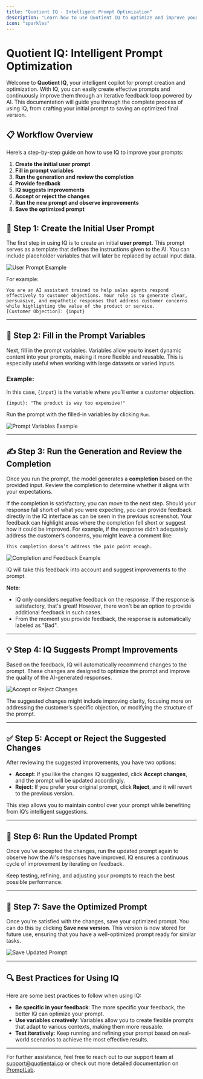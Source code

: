 ```yaml
---
title: "Quotient IQ - Intelligent Prompt Optimization"
description: "Learn how to use Quotient IQ to optimize and improve your prompts with intelligent feedback."
icon: "sparkles"
---
```


# Quotient IQ: Intelligent Prompt Optimization

Welcome to **Quotient IQ**, your intelligent copilot for prompt creation and optimization. With IQ, you can easily create effective prompts and continuously improve them through an iterative feedback loop powered by AI. This documentation will guide you through the complete process of using IQ, from crafting your initial prompt to saving an optimized final version.

## 📋 Workflow Overview

Here’s a step-by-step guide on how to use IQ to improve your prompts:

1. **Create the initial user prompt**
2. **Fill in prompt variables**
3. **Run the generation and review the completion**
4. **Provide feedback**
5. **IQ suggests improvements**
6. **Accept or reject the changes**
7. **Run the new prompt and observe improvements**
8. **Save the optimized prompt**

## 📝 Step 1: Create the Initial User Prompt

The first step in using IQ is to create an initial **user prompt**. This prompt serves as a template that defines the instructions given to the AI. You can include placeholder variables that will later be replaced by actual input data.

<Image src="../assets/iq/user-prompt.png" alt="User Prompt Example" />

For example:

```plaintext
You are an AI assistant trained to help sales agents respond effectively to customer objections. Your role is to generate clear, persuasive, and empathetic responses that address customer concerns while highlighting the value of the product or service.
[Customer Objection]: {input}
``` 

---

## 🔄 Step 2: Fill in the Prompt Variables

Next, fill in the prompt variables. Variables allow you to insert dynamic content into your prompts, making it more flexible and reusable. This is especially useful when working with large datasets or varied inputs.

### Example:
In this case, `{input}` is the variable where you’ll enter a customer objection.

```plaintext
{input}: "The product is way too expensive!"
```

Run the prompt with the filled-in variables by clicking `Run`.

<Image src="../assets/iq/prompt-variables.png" alt="Prompt Variables Example" />

---

## ✍️ Step 3: Run the Generation and Review the Completion

Once you run the prompt, the model generates a **completion** based on the provided input. Review the completion to determine whether it aligns with your expectations.

If the completion is satisfactory, you can move to the next step. Should your response fall short of what you were expecting, you can provide feedback directly in the IQ interface as can be seen in the previous screenshot. Your feedback can highlight areas where the completion fell short or suggest how it could be improved. For example, if the response didn’t adequately address the customer’s concerns, you might leave a comment like:

```plaintext
This completion doesn’t address the pain point enough.
```

<Image src="../assets/iq/completion-provide-feedback.png" alt="Completion and Feedback Example" />

IQ will take this feedback into account and suggest improvements to the prompt.

**Note**:

- IQ only considers negative feedback on the response. If the response is satisfactory, that's great! However, there won't be an option to provide additional feedback in such cases.
- From the moment you provide feedback, the response is automatically labeled as "Bad". 
---

## 💡 Step 4: IQ Suggests Prompt Improvements

Based on the feedback, IQ will automatically recommend changes to the prompt. These changes are designed to optimize the prompt and improve the quality of the AI-generated responses.

<Image src="../assets/iq/improve-prompt-accept-reject.png" alt="Accept or Reject Changes" />

The suggested changes might include improving clarity, focusing more on addressing the customer’s specific objection, or modifying the structure of the prompt.

---

## ✅ Step 5: Accept or Reject the Suggested Changes

After reviewing the suggested improvements, you have two options:

- **Accept**: If you like the changes IQ suggested, click **Accept changes**, and the prompt will be updated accordingly.
- **Reject**: If you prefer your original prompt, click **Reject**, and it will revert to the previous version.

This step allows you to maintain control over your prompt while benefiting from IQ’s intelligent suggestions.

---

## 🚀 Step 6: Run the Updated Prompt

Once you’ve accepted the changes, run the updated prompt again to observe how the AI's responses have improved. IQ ensures a continuous cycle of improvement by iterating on feedback.

Keep testing, refining, and adjusting your prompts to reach the best possible performance.

---

## 💾 Step 7: Save the Optimized Prompt

Once you're satisfied with the changes, save your optimized prompt. You can do this by clicking **Save new version**. This version is now stored for future use, ensuring that you have a well-optimized prompt ready for similar tasks.

<Image src="../assets/iq/save-updated-prompt.png" alt="Save Updated Prompt" />

---

## 🔍 Best Practices for Using IQ

Here are some best practices to follow when using IQ:

- **Be specific in your feedback**: The more specific your feedback, the better IQ can optimize your prompt.
- **Use variables creatively**: Variables allow you to create flexible prompts that adapt to various contexts, making them more reusable.
- **Test iteratively**: Keep running and refining your prompt based on real-world scenarios to achieve the most effective results.

---

For further assistance, feel free to reach out to our support team at [support@quotientai.co](mailto:support@quotientai.co) or check out more detailed documentation on [PromptLab](../promptlab/promptlab.mdx).



